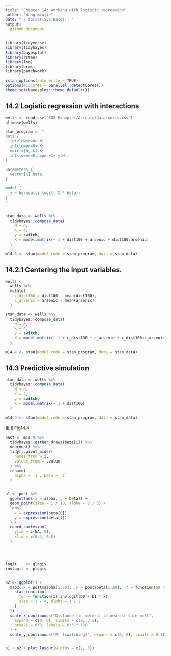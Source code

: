 ```yaml
---
title: "Chapter 14: Working with logistic regression"
author: "Wang minjie"
date: "`r format(Sys.Date())`"
output:
  github_document
---
```



```r
library(tidyverse)
library(tidybayes)
library(bayesplot)
library(rstan)
library(loo)
library(brms)
library(patchwork)

rstan_options(auto_write = TRUE)
options(mc.cores = parallel::detectCores())
theme_set(bayesplot::theme_default())
```


## 14.2 Logistic regression with interactions
```r
wells <- read_csv("ROS-Examples/Arsenic/data/wells.csv")
glimpse(wells)
```




```r
stan_program <- "
data {
  int<lower=0> N;
  int<lower=0> K;
  matrix[N, K] X;
  int<lower=0,upper=1> y[N];
}

parameters {
  vector[K] beta;
}

model {
  y ~ bernoulli_logit( X * beta);
}
"


stan_data <- wells %>%
  tidybayes::compose_data(
    N = n,
    K = 4,
    y = switch,
    X = model.matrix(~ 1 + dist100 + arsenic + dist100:arsenic)
  )

m14.3 <- stan(model_code = stan_program, data = stan_data)
```

## 14.2.1 Centering the input variables.
```r
wells <-
  wells %>%
  mutate(
    c_dist100 = dist100 - mean(dist100),
    c_arsenic = arsenic - mean(arsenic)
  )
```


```r
stan_data <- wells %>%
  tidybayes::compose_data(
    N = n,
    K = 4,
    y = switch,
    X = model.matrix(~ 1 + c_dist100 + c_arsenic + c_dist100:c_arsenic)
  )

m14.4 <- stan(model_code = stan_program, data = stan_data)
```

## 14.3 Predictive simulation

```r
stan_data <- wells %>%
  tidybayes::compose_data(
    N = n,
    K = 2,
    y = switch,
    X = model.matrix(~ 1 + dist100)
  )

m14.9 <- stan(model_code = stan_program, data = stan_data)
```

重复Fig14.4
```r
post <- m14.9 %>%
  tidybayes::gather_draws(beta[i]) %>%
  ungroup() %>%
  tidyr::pivot_wider(
    names_from = i,
    values_from = .value
  ) %>%
  rename(
    alpha = `1`, beta = `2`
  )


p1 <- post %>%
  ggplot(aes(x = alpha, y = beta)) +
  geom_point(size = 1 / 10, alpha = 2 / 3) +
  labs(
    x = expression(beta[0]),
    y = expression(beta[1])
  ) +
  coord_cartesian(
    ylim = c(NA, 0),
    xlim = c(0.4, 0.8)
  )




logit    <- qlogis
invlogit <- plogis


p2 <- ggplot() +
  map2(.x = post$alpha[1:20], .y = post$beta[1:20], .f = function(b0 = .x, b1 = .y) {
    stat_function(
      fun = function(x) invlogit(b0 + b1 * x),
      size = 1 / 8, alpha = 1 / 2
    )
  }) +
  scale_x_continuous("Distance (in meters) to nearest safe well",
    expand = c(0, 0), limits = c(0, 3.5),
    breaks = 0:3, labels = 0:3 * 100
  ) +
  scale_y_continuous("Pr (switching)", expand = c(0, 0), limits = 0:1)


p1 + p2 + plot_layout(widths = c(2, 3))
```
